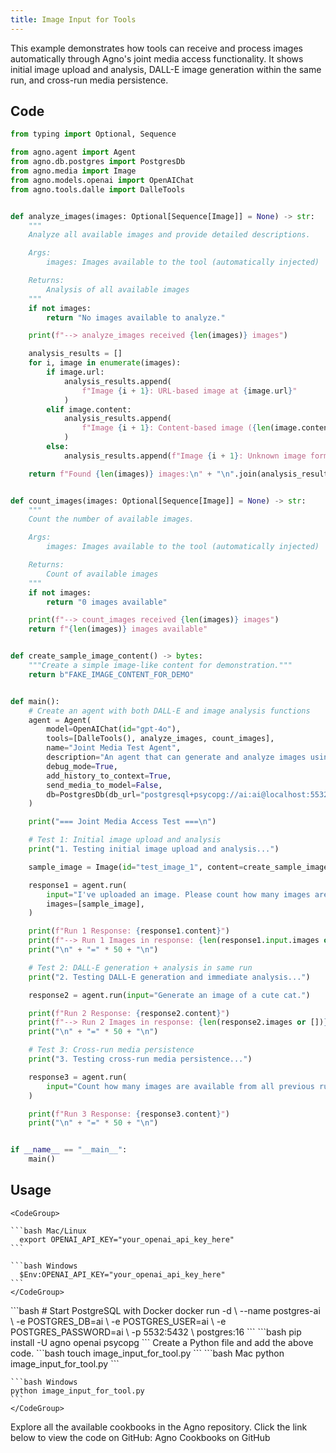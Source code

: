 ```yaml
---
title: Image Input for Tools
---
```


This example demonstrates how tools can receive and process images automatically through Agno's joint media access functionality. It shows initial image upload and analysis, DALL-E image generation within the same run, and cross-run media persistence.

## Code

```python image_input_for_tool.py
from typing import Optional, Sequence

from agno.agent import Agent
from agno.db.postgres import PostgresDb
from agno.media import Image
from agno.models.openai import OpenAIChat
from agno.tools.dalle import DalleTools


def analyze_images(images: Optional[Sequence[Image]] = None) -> str:
    """
    Analyze all available images and provide detailed descriptions.

    Args:
        images: Images available to the tool (automatically injected)

    Returns:
        Analysis of all available images
    """
    if not images:
        return "No images available to analyze."

    print(f"--> analyze_images received {len(images)} images")

    analysis_results = []
    for i, image in enumerate(images):
        if image.url:
            analysis_results.append(
                f"Image {i + 1}: URL-based image at {image.url}"
            )
        elif image.content:
            analysis_results.append(
                f"Image {i + 1}: Content-based image ({len(image.content)} bytes)"
            )
        else:
            analysis_results.append(f"Image {i + 1}: Unknown image format")

    return f"Found {len(images)} images:\n" + "\n".join(analysis_results)


def count_images(images: Optional[Sequence[Image]] = None) -> str:
    """
    Count the number of available images.

    Args:
        images: Images available to the tool (automatically injected)

    Returns:
        Count of available images
    """
    if not images:
        return "0 images available"

    print(f"--> count_images received {len(images)} images")
    return f"{len(images)} images available"


def create_sample_image_content() -> bytes:
    """Create a simple image-like content for demonstration."""
    return b"FAKE_IMAGE_CONTENT_FOR_DEMO"


def main():
    # Create an agent with both DALL-E and image analysis functions
    agent = Agent(
        model=OpenAIChat(id="gpt-4o"),
        tools=[DalleTools(), analyze_images, count_images],
        name="Joint Media Test Agent",
        description="An agent that can generate and analyze images using joint media access.",
        debug_mode=True,
        add_history_to_context=True,
        send_media_to_model=False,
        db=PostgresDb(db_url="postgresql+psycopg://ai:ai@localhost:5532/ai"),
    )

    print("=== Joint Media Access Test ===\n")

    # Test 1: Initial image upload and analysis
    print("1. Testing initial image upload and analysis...")

    sample_image = Image(id="test_image_1", content=create_sample_image_content())

    response1 = agent.run(
        input="I've uploaded an image. Please count how many images are available and analyze them.",
        images=[sample_image],
    )

    print(f"Run 1 Response: {response1.content}")
    print(f"--> Run 1 Images in response: {len(response1.input.images or [])}")
    print("\n" + "=" * 50 + "\n")

    # Test 2: DALL-E generation + analysis in same run
    print("2. Testing DALL-E generation and immediate analysis...")

    response2 = agent.run(input="Generate an image of a cute cat.")

    print(f"Run 2 Response: {response2.content}")
    print(f"--> Run 2 Images in response: {len(response2.images or [])}")
    print("\n" + "=" * 50 + "\n")

    # Test 3: Cross-run media persistence
    print("3. Testing cross-run media persistence...")

    response3 = agent.run(
        input="Count how many images are available from all previous runs and analyze them."
    )

    print(f"Run 3 Response: {response3.content}")
    print("\n" + "=" * 50 + "\n")


if __name__ == "__main__":
    main()
```

## Usage

<Steps>
  <Snippet file="create-venv-step.mdx" />

  <Step title="Export your OpenAI API key">

    <CodeGroup>

    ```bash Mac/Linux
      export OPENAI_API_KEY="your_openai_api_key_here"
    ```

    ```bash Windows
      $Env:OPENAI_API_KEY="your_openai_api_key_here"
    ```
    </CodeGroup> 
  </Step>

  <Step title="Set up PostgreSQL">
    ```bash
    # Start PostgreSQL with Docker
    docker run -d \
      --name postgres-ai \
      -e POSTGRES_DB=ai \
      -e POSTGRES_USER=ai \
      -e POSTGRES_PASSWORD=ai \
      -p 5532:5432 \
      postgres:16
    ```
  </Step>

  <Step title="Install libraries">
    ```bash
    pip install -U agno openai psycopg
    ```
  </Step>


  <Step title="Create a Python file">
    Create a Python file and add the above code.
    ```bash
    touch image_input_for_tool.py
    ```
  </Step>

  <Step title="Run Agent">
    <CodeGroup>
    ```bash Mac
    python image_input_for_tool.py
    ```
    
    ```bash Windows
    python image_input_for_tool.py
    ```
    </CodeGroup>
  </Step>

  <Step title="Find All Cookbooks">
  Explore all the available cookbooks in the Agno repository. Click the link below to view the code on GitHub:

  <Link href="https://github.com/agno-agi/agno/tree/main/cookbook/agents/multimodal" target="_blank">
    Agno Cookbooks on GitHub
  </Link>
</Step>
</Steps>